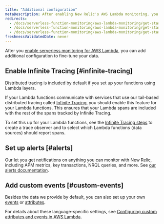 ```yaml
---
title: "Additional configuration"
metaDescription: After enabling New Relic's AWS Lambda monitoring, you can set up alerts and custom events.
redirects:
  - /docs/serverless-function-monitoring/aws-lambda-monitoring/get-started/configure-new-relic-serverless-aws-lambda
  - /docs/serverless-function-monitoring/aws-lambda-monitoring/get-started/configure-monitoring-aws-lambda-new-relic-serverless
  - /docs/serverless-function-monitoring/aws-lambda-monitoring/get-started/configure-serverless-monitoring-aws-lambda
freshnessValidatedDate: never
---
```


After you [enable serverless monitoring for AWS Lambda](/docs/serverless-function-monitoring/aws-lambda-monitoring/enable-lambda-monitoring/enable-aws-lambda-monitoring), you can add additional configuration to fine-tune your data.

## Enable Infinite Tracing [#infinite-tracing]

Distributed tracing is included by default if you set up your functions using Lambda layers.

If your Lambda functions communicate with services that use our tail-based distributed tracing called [Infinite Tracing](/docs/distributed-tracing/infinite-tracing/introduction-infinite-tracing), you should enable this feature for your Lambda functions. This ensures that your Lambda spans are included with the rest of the spans tracked by Infinite Tracing.

To set this up for your Lambda functions, see the [Infinite Tracing steps](/docs/distributed-tracing/infinite-tracing/set-trace-observer) to create a trace observer and to select which Lambda functions (data sources) should report spans.

## Set up alerts [#alerts]

Our <InlinePopover type="alerts" /> let you get notifications on anything you can monitor with New Relic, including APM metrics, key transactions, NRQL queries, and more. See [our alerts documentation](/docs/alerts-applied-intelligence/new-relic-alerts/learn-alerts/introduction-alerts/).

## Add custom events [#custom-events]

Besides the data we provide by default, you can also set up your own [events](/docs/using-new-relic/welcome-new-relic/get-started/glossary#event) or [attributes](/docs/using-new-relic/welcome-new-relic/get-started/glossary#attribute).

For details about these language-specific settings, see [Configuring custom attributes and events in AWS Lambda](https://discuss.newrelic.com/t/configuring-custom-attributes-and-events-in-aws-lambda/96043).
